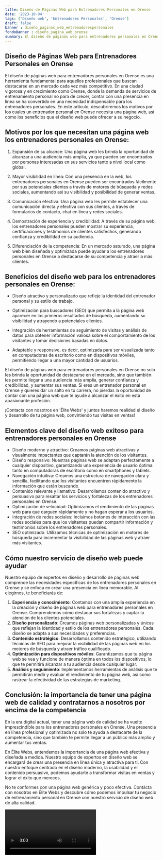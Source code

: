 ```yaml
---
title: Diseño de Páginas Web para Entrenadores Personales en Orense
date: '2023-10-04'
tags: ['Diseño web', 'Entrenadores Personales', 'Orense']
draft: false
banner : diseño_paginas_web_entrenadorespersonales
fondoBanner : diseño_pagina_web_orense
summary: El diseño de páginas web para entrenadores personales en Orense es una herramienta fundamental para aquellos profesionales que buscan destacarse en un mercado cada vez más competitivo. En una ciudad vigorosa y en crecimiento como Orense, donde la demanda de servicios de entrenamiento personal no para de crecer, contar con una presencia en línea se ha convertido en una necesidad indispensable para los entrenadores personales. En este artículo, descubriremos los motivos por los cuales un entrenador personal en Orense necesita una página web, así como los beneficios que el diseño web puede ofrecer a su negocio.
---
```


## Diseño de Páginas Web para Entrenadores Personales en Orense

El diseño de páginas web para entrenadores personales en Orense es una herramienta fundamental para aquellos profesionales que buscan destacarse en un mercado cada vez más competitivo. En una ciudad vigorosa y en crecimiento como Orense, donde la demanda de servicios de entrenamiento personal no para de crecer, contar con una presencia en línea se ha convertido en una necesidad indispensable para los entrenadores personales. En este artículo, descubriremos los motivos por los cuales un entrenador personal en Orense necesita una página web, así como los beneficios que el diseño web puede ofrecer a su negocio.

## Motivos por los que necesitan una página web los entrenadores personales en Orense:

1. Expansión de su alcance: Una página web les brinda la oportunidad de alcanzar a una audiencia más amplia, ya que pueden ser encontrados por personas interesadas en sus servicios tanto a nivel local como global.

2. Mayor visibilidad en línea: Con una presencia en la web, los entrenadores personales en Orense pueden ser encontrados fácilmente por sus potenciales clientes a través de motores de búsqueda y redes sociales, aumentando así su visibilidad y posibilidad de generar ventas.

3. Comunicación efectiva: Una página web les permite establecer una comunicación directa y efectiva con sus clientes, a través de formularios de contacto, chat en línea y redes sociales.

4. Demostración de experiencia y credibilidad: A través de su página web, los entrenadores personales pueden mostrar su experiencia, certificaciones y testimonios de clientes satisfechos, generando confianza y credibilidad en su audiencia.

5. Diferenciación de la competencia: En un mercado saturado, una página web bien diseñada y optimizada puede ayudar a los entrenadores personales en Orense a destacarse de su competencia y atraer a más clientes.

## Beneficios del diseño web para los entrenadores personales en Orense:

- Diseño atractivo y personalizado que refleje la identidad del entrenador personal y su estilo de trabajo.

- Optimización para buscadores (SEO) que permita a la página web aparecer en los primeros resultados de búsqueda, aumentando su visibilidad y atrayendo a potenciales clientes.

- Integración de herramientas de seguimiento de visitas y análisis de datos para obtener información valiosa sobre el comportamiento de los visitantes y tomar decisiones basadas en datos.

- Adaptable y responsive, es decir, optimizada para ser visualizada tanto en computadoras de escritorio como en dispositivos móviles, permitiendo llegar a una mayor cantidad de usuarios.

El diseño de páginas web para entrenadores personales en Orense no solo les brinda la oportunidad de destacarse en el mercado, sino que también les permite llegar a una audiencia más amplia, generar confianza y credibilidad, y aumentar sus ventas. Si eres un entrenador personal en Orense y quieres dar un salto en tu carrera, no pierdas la oportunidad de contar con una página web que te ayude a alcanzar el éxito en esta apasionante profesión.

¡Contacta con nosotros en 'Élite Webs' y juntos haremos realidad el diseño y desarrollo de tu página web, convirtiendo tus visitas en ventas!

<GifSeo />

<Cta />

## Elementos clave del diseño web exitoso para entrenadores personales en Orense

- Diseño moderno y atractivo: Creamos páginas web atractivas y visualmente impactantes que captarán la atención de los visitantes.
- Diseño responsivo: Nuestras páginas web se adaptan perfectamente a cualquier dispositivo, garantizando una experiencia de usuario óptima tanto en computadoras de escritorio como en smartphones y tablets.
- Navegación intuitiva: Creamos una estructura de navegación clara y sencilla, facilitando que los visitantes encuentren rápidamente la información que están buscando.
- Contenido relevante y llamativo: Desarrollamos contenido atractivo y persuasivo para resaltar los servicios y fortalezas de los entrenadores personales en Orense.
- Optimización de velocidad: Optimizamos el rendimiento de las páginas web para que carguen rápidamente y no hagan esperar a los usuarios.
- Integración de redes sociales: Incluimos botones de interacción con las redes sociales para que los visitantes puedan compartir información y testimonios sobre los entrenadores personales.
- SEO optimizado: Utilizamos técnicas de optimización en motores de búsqueda para incrementar la visibilidad de las páginas web y atraer más visitantes.

## Cómo nuestro servicio de diseño web puede ayudar

Nuestro equipo de expertos en diseño y desarrollo de páginas web comprende las necesidades específicas de los entrenadores personales en Orense y se enfoca en crear una presencia en línea memorable. Al elegirnos, te beneficiarás de:

1. **Experiencia y conocimiento**: Contamos con una amplia experiencia en la creación y diseño de páginas web para entrenadores personales en Orense. Comprendemos cómo destacar sus fortalezas y captar la atención de los clientes potenciales.
2. **Diseño personalizado**: Creamos páginas web personalizadas y únicas que reflejan la identidad y estilo de los entrenadores personales. Cada diseño se adapta a sus necesidades y preferencias.
3. **Contenido estratégico**: Desarrollamos contenido estratégico, utilizando técnicas de SEO para mejorar la visibilidad de las páginas web en los motores de búsqueda y atraer tráfico cualificado.
4. **Optimización para dispositivos móviles**: Garantizamos que tu página web se vea y funcione de manera óptima en todos los dispositivos, lo que te permitirá alcanzar a tu audiencia desde cualquier lugar.
5. **Análisis y seguimiento**: Implementamos herramientas de análisis que te permitirán medir y evaluar el rendimiento de tu página web, así como rastrear la efectividad de las estrategias de marketing.

## Conclusión: la importancia de tener una página web de calidad y contratarnos a nosotros por encima de la competencia

En la era digital actual, tener una página web de calidad se ha vuelto imprescindible para los entrenadores personales en Orense. Una presencia en línea profesional y optimizada no solo te ayuda a destacarte de la competencia, sino que también te permite llegar a un público más amplio y aumentar tus ventas.

En Élite Webs, entendemos la importancia de una página web efectiva y diseñada a medida. Nuestro equipo de expertos en diseño web se encargará de crear una presencia en línea única y atractiva para ti. Con nuestro enfoque centrado en el diseño moderno, la usabilidad y el contenido persuasivo, podemos ayudarte a transformar visitas en ventas y lograr el éxito que mereces.

No te conformes con una página web genérica y poco efectiva. Contácta con nosotros en Élite Webs y descubre cómo podemos impulsar tu negocio de entrenamiento personal en Orense con nuestro servicio de diseño web de alta calidad.

<Video />

<CtaBot job='Entrenadores Personales' city='Orense'/>

<Gmaps query='Orense+españa+maps' />